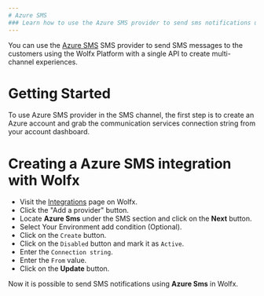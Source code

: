 ```yaml
---
# Azure SMS
### Learn how to use the Azure SMS provider to send sms notifications using Wolfx
---
```


You can use the [Azure SMS](https://learn.microsoft.com/en-us/azure/communication-services/quickstarts/sms/send?tabs=windows&pivots=platform-azcli) SMS provider to send SMS messages to the customers using the Wolfx Platform with a single API to create multi-channel experiences.

# Getting Started

To use Azure SMS provider in the SMS channel, the first step is to create an Azure account and grab the communication services connection string from your account dashboard.

# Creating a Azure SMS integration with Wolfx

- Visit the [Integrations](https://web.novu.co/integrations?utm_campaign=docs-sms-azure) page on Wolfx.
- Click the "Add a provider" button.
- Locate **Azure Sms** under the SMS section and click on the **Next** button.
- Select Your Environment add condition (Optional).
- Click on the `Create` button.
- Click on the `Disabled` button and mark it as `Active`.
- Enter the `Connection string`.
- Enter the `From` value.
- Click on the **Update** button.

Now it is possible to send SMS notifications using **Azure Sms** in Wolfx.